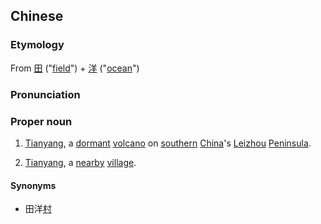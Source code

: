 ==Chinese==
{{zh-forms}}

===Etymology===
From [[田]] ("[[field]]") + [[洋]] ("[[ocean]]")

===Pronunciation===
{{zh-pron
|m=Tiányáng
|cat=pn
}}

===Proper noun===
{{zh-proper noun}}

# {{lb|zh|geography}} [[Tianyang]], a [[dormant]] [[volcano]] on [[southern]] [[China]]'s [[Leizhou]] [[peninsula|Peninsula]].
# {{lb|zh|geography}} [[Tianyang]], a [[nearby]] [[village]].

====Synonyms====
* {{sense|village}} 田洋[[村]]